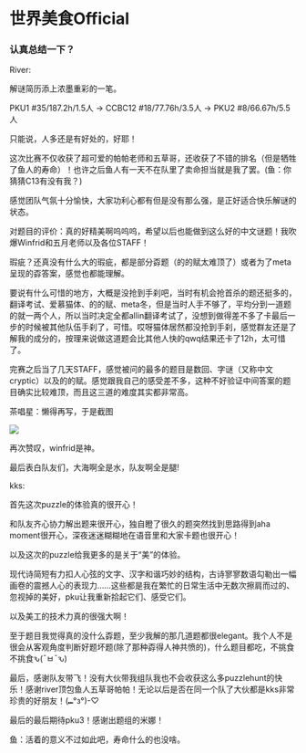 # 世界美食Official

### 认真总结一下？

River:&#x20;

解谜简历添上浓墨重彩的一笔。

PKU1 #35/187.2h/1.5人 -> CCBC12 #18/77.76h/3.5人 -> PKU2 #8/66.67h/5.5人

只能说，人多还是有好处的，好耶！

这次比赛不仅收获了超可爱的帕帕老师和五草哥，还收获了不错的排名（但是牺牲了鱼人的寿命）！也许之后鱼人有一天不在队里了卖命担当就是我了罢。(鱼：你猜猜C13有没有我？)

感觉团队气氛十分愉快，大家功利心都有但是没有那么强，是正好适合快乐解谜的状态。

对题目的评价：真的好精美啊呜呜呜，希望以后也能做到这么好的中文谜题！我吹爆Winfrid和五月老师以及各位STAFF！

瑕疵？还真没有什么大的瑕疵，都是部分孬题（的的赋太难顶了）或者为了meta呈现的孬答案，感觉也都能理解。

要说有什么可惜的地方，大概是没抢到手刹吧，当时有机会抢首杀的题还挺多的，翻译考试、爱慕猫体、的的赋、meta冬，但是当时人手不够了，平均分到一道题的就一两个人，所以当时决定全都allin翻译考试了，没想到做得差不多了卡最后一步的时候被其他队伍手刹了，可惜。哎呀猫体居然都没抢到手刹，感觉群友还是了解我的成分的，按理来说做这道题会比其他人快的qwq结果还卡了12h，太可惜了。

完赛之后当了几天STAFF，感觉被问的最多的题目是数回、字谜（又称中文cryptic）以及的的赋。感觉跟我自己的感受差不多，这种不好验证中间答案的题目确实比较难顶，而且这三道的难度其实都非常高。

茶唱星：懒得再写，于是截图

![](./shi-jie-mei-shi-official.assets/image_1.webp)

再次赞叹，winfrid是神。

最后表白队友们，大海啊全是水，队友啊全是腿!

kks:

首先这次puzzle的体验真的很开心！

和队友齐心协力解出题来很开心，独自瞪了很久的题突然找到思路得到aha moment很开心，深夜迷迷糊糊地在语音里和大家卡题也很开心！

以及这次的puzzle给我更多的是关于“美”的体验。

现代诗简短有力扣人心弦的文字、汉字和谐巧妙的结构，古诗寥寥数语勾勒出一幅画卷的震撼人心的表现力……这些都是我在繁忙的日常生活中无数次擦肩而过的、忽视掉的美好，pku让我重新拾起它们、感受它们。

以及美工的技术力真的很强大啊！

至于题目我觉得真的没什么孬题，至少我解的那几道题都很elegant。我个人不是很会从客观角度判断好题坏题(除了那种孬得人神共愤的)，什么题目都吃，不挑食不挑食ԅ(¯ㅂ¯ԅ)

最后，感谢队友带飞！没有大伙带我组队我也不会收获这么多puzzlehunt的快乐！感谢river顶包鱼人五草哥帕帕！无论以后是否在同一个队了大伙都是kks非常珍贵的好朋友！(⑉°з°)-♡

最后的最后期待pku3！感谢出题组的米娜！

鱼：活着的意义不过如此吧，寿命什么的也没啥。
